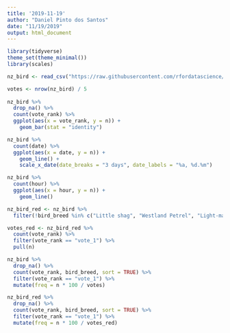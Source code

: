 ```yaml
---
title: '2019-11-19'
author: "Daniel Pinto dos Santos"
date: "11/19/2019"
output: html_document
---
```


```r
library(tidyverse)
theme_set(theme_minimal())
library(scales)
```

```r
nz_bird <- read_csv("https://raw.githubusercontent.com/rfordatascience/tidytuesday/master/data/2019/2019-11-19/nz_bird.csv")
```

```r

votes <- nrow(nz_bird) / 5
  
nz_bird %>%
  drop_na() %>%
  count(vote_rank) %>% 
  ggplot(aes(x = vote_rank, y = n)) +
    geom_bar(stat = "identity")

```

```r
nz_bird %>% 
  count(date) %>% 
  ggplot(aes(x = date, y = n)) +
    geom_line() +
    scale_x_date(date_breaks = "3 days", date_labels = "%a, %d.%m")

nz_bird %>% 
  count(hour) %>% 
  ggplot(aes(x = hour, y = n)) +
    geom_line()
```

```r

nz_bird_red <- nz_bird %>% 
  filter(!bird_breed %in% c("Little shag", "Westland Petrel", "Light-mantled Sooty Albatross"))

votes_red <- nz_bird_red %>% 
  count(vote_rank) %>% 
  filter(vote_rank == "vote_1") %>% 
  pull(n)

nz_bird %>% 
  drop_na() %>% 
  count(vote_rank, bird_breed, sort = TRUE) %>% 
  filter(vote_rank == "vote_1") %>% 
  mutate(freq = n * 100 / votes)

nz_bird_red %>% 
  drop_na() %>% 
  count(vote_rank, bird_breed, sort = TRUE) %>% 
  filter(vote_rank == "vote_1") %>% 
  mutate(freq = n * 100 / votes_red)

```

